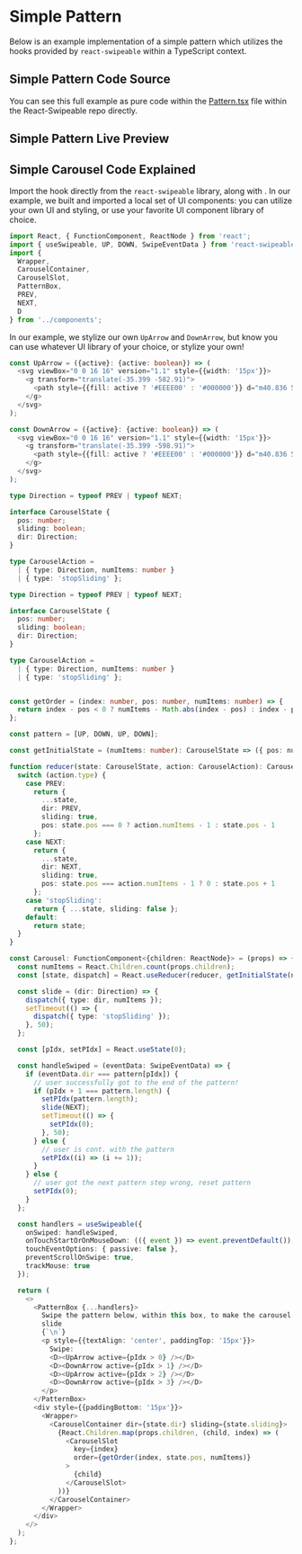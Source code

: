 

# Simple Pattern

Below is an example implementation of a simple pattern which utilizes the hooks provided by `react-swipeable` within a TypeScript context.

## Simple Pattern Code Source

You can see this full example as pure code within the [Pattern.tsx](https://github.com/FormidableLabs/react-swipeable/blob/main/examples/app/SimplePattern/pattern.tsx) file within the React-Swipeable repo directly. 

## Simple Pattern Live Preview

<SimplePattern />

## Simple Carousel Code Explained

Import the hook directly from the `react-swipeable` library, along with . In our example, we built and imported a local set of UI components: you can utilize your own UI and styling, or use your favorite UI component library of choice.

```typescript
import React, { FunctionComponent, ReactNode } from 'react';
import { useSwipeable, UP, DOWN, SwipeEventData } from 'react-swipeable';
import {
  Wrapper,
  CarouselContainer,
  CarouselSlot,
  PatternBox,
  PREV,
  NEXT,
  D
} from '../components';
```

In our example, we stylize our own `UpArrow` and `DownArrow`, but know you can use whatever UI library of your choice, or stylize your own!

```typescript
const UpArrow = ({active}: {active: boolean}) => (
  <svg viewBox="0 0 16 16" version="1.1" style={{width: '15px'}}>
    <g transform="translate(-35.399 -582.91)">
      <path style={{fill: active ? '#EEEE00' : '#000000'}} d="m40.836 598.91v-6.75h-5.4375l4-4.625 4-4.625 4 4.625 4 4.625h-5.0938v6.75h-5.4688z" />
    </g>
  </svg>
);

const DownArrow = ({active}: {active: boolean}) => (
  <svg viewBox="0 0 16 16" version="1.1" style={{width: '15px'}}>
    <g transform="translate(-35.399 -598.91)">
      <path style={{fill: active ? '#EEEE00' : '#000000'}} d="m40.836 598.91v6.75h-5.4375l4 4.625 4 4.625 4-4.625 4-4.625h-5.0938v-6.75h-5.4688z" />
    </g>
  </svg>
);
```

```typescript
type Direction = typeof PREV | typeof NEXT;

interface CarouselState {
  pos: number;
  sliding: boolean;
  dir: Direction;
}

type CarouselAction =
  | { type: Direction, numItems: number }
  | { type: 'stopSliding' };
```

```typescript
type Direction = typeof PREV | typeof NEXT;

interface CarouselState {
  pos: number;
  sliding: boolean;
  dir: Direction;
}

type CarouselAction =
  | { type: Direction, numItems: number }
  | { type: 'stopSliding' };
```

```typescript

const getOrder = (index: number, pos: number, numItems: number) => {
  return index - pos < 0 ? numItems - Math.abs(index - pos) : index - pos;
};

const pattern = [UP, DOWN, UP, DOWN];

const getInitialState = (numItems: number): CarouselState => ({ pos: numItems - 1, sliding: false, dir: NEXT });

```


```typescript
function reducer(state: CarouselState, action: CarouselAction): CarouselState {
  switch (action.type) {
    case PREV:
      return {
        ...state,
        dir: PREV,
        sliding: true,
        pos: state.pos === 0 ? action.numItems - 1 : state.pos - 1
      };
    case NEXT:
      return {
        ...state,
        dir: NEXT,
        sliding: true,
        pos: state.pos === action.numItems - 1 ? 0 : state.pos + 1
      };
    case 'stopSliding':
      return { ...state, sliding: false };
    default:
      return state;
  }
}
```


```typescript
const Carousel: FunctionComponent<{children: ReactNode}> = (props) => {
  const numItems = React.Children.count(props.children);
  const [state, dispatch] = React.useReducer(reducer, getInitialState(numItems));

  const slide = (dir: Direction) => {
    dispatch({ type: dir, numItems });
    setTimeout(() => {
      dispatch({ type: 'stopSliding' });
    }, 50);
  };

  const [pIdx, setPIdx] = React.useState(0);

  const handleSwiped = (eventData: SwipeEventData) => {
    if (eventData.dir === pattern[pIdx]) {
      // user successfully got to the end of the pattern!
      if (pIdx + 1 === pattern.length) {
        setPIdx(pattern.length);
        slide(NEXT);
        setTimeout(() => {
          setPIdx(0);
        }, 50);
      } else {
        // user is cont. with the pattern
        setPIdx((i) => (i += 1));
      }
    } else {
      // user got the next pattern step wrong, reset pattern
      setPIdx(0);
    }
  };

  const handlers = useSwipeable({
    onSwiped: handleSwiped,
    onTouchStartOrOnMouseDown: (({ event }) => event.preventDefault()),
    touchEventOptions: { passive: false },
    preventScrollOnSwipe: true,
    trackMouse: true
  });

  return (
    <>
      <PatternBox {...handlers}>
        Swipe the pattern below, within this box, to make the carousel go to the next
        slide
        {`\n`}
        <p style={{textAlign: 'center', paddingTop: '15px'}}>
          Swipe:
          <D><UpArrow active={pIdx > 0} /></D>
          <D><DownArrow active={pIdx > 1} /></D>
          <D><UpArrow active={pIdx > 2} /></D>
          <D><DownArrow active={pIdx > 3} /></D>
        </p>
      </PatternBox>
      <div style={{paddingBottom: '15px'}}>
        <Wrapper>
          <CarouselContainer dir={state.dir} sliding={state.sliding}>
            {React.Children.map(props.children, (child, index) => (
              <CarouselSlot
                key={index}
                order={getOrder(index, state.pos, numItems)}
              >
                {child}
              </CarouselSlot>
            ))}
          </CarouselContainer>
        </Wrapper>
      </div>
    </>
  );
};

```

